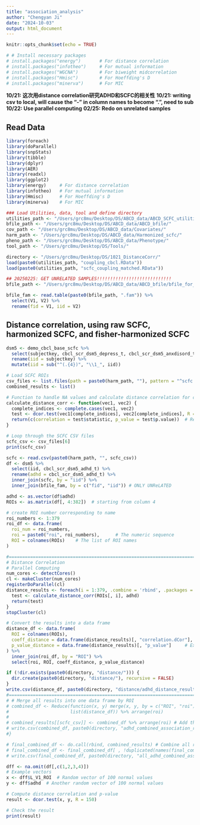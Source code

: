```yaml
---
title: "association_analysis"
author: "Chengyan Ji"
date: "2024-10-03"
output: html_document
---
```


```r
knitr::opts_chunk$set(echo = TRUE)
```

```r
# # Install necessary packages
# install.packages("energy")       # For distance correlation
# install.packages("infotheo")     # For mutual information
# install.packages("WGCNA")        # For biweight midcorrelation
# install.packages("Hmisc")        # For Hoeffding's D
# install.packages("minerva")      # For MIC
```

**10/21: 这次用distance correlation研究ADHD和SCFC的相关性**
**10/21: writing csv to local, will cause the "-" in column names to become ".", need to sub**
**10/22: Use parallel computing**
**02/25: Redo on unrelated samples**

## Read Data
```r
library(foreach)
library(doParallel)
library(snpStats)
library(tibble)
library(dplyr)
library(AER)
library(readxl)
library(ggplot2)
library(energy)     # For distance correlation
library(infotheo)   # For mutual information
library(Hmisc)      # For Hoeffding's D
library(minerva)    # For MIC

### Load Utilities, data, tool and define directory
utilities_path <- "/Users/grc8mu/Desktop/DS/ABCD_data/ABCD_SCFC_utilities/"
bfile_path <- "/Users/grc8mu/Desktop/DS/ABCD_data/ABCD_bfile/"
cov_path <- "/Users/grc8mu/Desktop/DS/ABCD_data/Covariates/"
harm_path <- "/Users/grc8mu/Desktop/DS/ABCD_data/Harmonized_scfc/"
pheno_path <- "/Users/grc8mu/Desktop/DS/ABCD_data/Phenotype/"
tool_path <- "/Users/grc8mu/Desktop/DS/Tools/"

directory <- "/Users/grc8mu/Desktop/DS/1021_DistanceCorr/"
load(paste0(utilities_path, "coupling_cbcl.RData"))
load(paste0(utilities_path, "scfc_coupling_matched.RData"))

## 20250225: GET UNRELATED SAMPLES!!!!!!!!!!!!!!!!!!!!!!!!!!!!
bfile_path <- "/Users/grc8mu/Desktop/DS/ABCD_data/ABCD_bfile/bfile_for_gwas_comparison/scfc_all_qc_unrelated"

bfile_fam <- read.table(paste0(bfile_path, ".fam")) %>%                           # get current bfile fam id
  select(V1, V2) %>%
  rename(fid = V1, iid = V2)
```


## Distance correlation, using raw SCFC, harmonized SCFC, and fisher-harmonized SCFC

```r
dsm5 <- demo_cbcl_base_scfc %>%
  select(subjectkey, cbcl_scr_dsm5_depress_t, cbcl_scr_dsm5_anxdisord_t, cbcl_scr_dsm5_somaticpr_t, cbcl_scr_dsm5_adhd_t, cbcl_scr_dsm5_opposit_t, cbcl_scr_dsm5_conduct_t) %>%
  rename(iid = subjectkey) %>%
  mutate(iid = sub("^(.{4})", "\\1_", iid))

# Load SCFC ROIs
csv_files <- list.files(path = paste0(harm_path, ""), pattern = "^scfc.*\\.csv$", full.names = FALSE)
combined_results <- list()

# Function to handle NA values and calculate distance correlation for complete cases
calculate_distance_corr <- function(vec1, vec2) {
  complete_indices <- complete.cases(vec1, vec2)
  test <- dcor.test(vec1[complete_indices], vec2[complete_indices], R = 1000)
  return(c(correlation = test$statistic, p_value = test$p.value))  # Return both statistic and p-value
}

# Loop through the SCFC CSV files
scfc_csv <- csv_files[6]
print(scfc_csv)

scfc <- read.csv(paste0(harm_path, "", scfc_csv))
df <- dsm5 %>%
  select(iid, cbcl_scr_dsm5_adhd_t) %>%
  rename(adhd = cbcl_scr_dsm5_adhd_t) %>%
  inner_join(scfc, by = "iid") %>%
  inner_join(bfile_fam, by = c("fid", "iid")) # ONLY UNReLATED

adhd <- as.vector(df$adhd)
ROIs <- as.matrix(df[, 4:382])  # starting from column 4

# create ROI number corresponding to name
roi_numbers <- 1:379
roi_df <- data.frame(
  roi_num = roi_numbers,
  roi = paste0("roi", roi_numbers),      # The numeric sequence
  ROI = colnames(ROIs)    # The list of ROI names
)

#=============================================================================
# Distance Correlation
# Parallel Computing
num_cores <- detectCores()
cl <- makeCluster(num_cores)
registerDoParallel(cl)
distance_results <- foreach(i = 1:379, .combine = 'rbind', .packages = 'energy') %dopar% { # ncol(ROIs)
  test <- calculate_distance_corr(ROIs[, i], adhd)
  return(test)
}
stopCluster(cl)
```

```r
# Convert the results into a data frame
distance_df <- data.frame(
  ROI = colnames(ROIs),
  coeff_distance = data.frame(distance_results)[, "correlation.dCor"],  # Extract correlation
  p_value_distance = data.frame(distance_results)[, "p_value"]     # Extract p-value
) %>%
  inner_join(roi_df, by = "ROI") %>%
  select(roi, ROI, coeff_distance, p_value_distance)

if (!dir.exists(paste0(directory, "distance/"))) {
  dir.create(paste0(directory, "distance/"), recursive = FALSE)
}
write.csv(distance_df, paste0(directory, "distance/adhd_distance_results_unrel_", sub("^scfc_(.*)\\.csv$", "\\1", basename(scfc_csv)), ".csv"), row.names = FALSE)
#=============================================================================
# # Merge all results into one data frame by ROI
# combined_df <- Reduce(function(x, y) merge(x, y, by = c("ROI", "roi"), all = TRUE),
#                       list(distance_df)) %>% arrange(roi)
# 
# combined_results[[scfc_csv]] <- combined_df %>% arrange(roi) # Add the combined results for this file to the list
# write.csv(combined_df, paste0(directory, "adhd_combined_association_results_", sub("^scfc_(.*)\\.csv$", "\\1", basename(scfc_csv)), ".csv"), row.names = F)
#}

# final_combined_df <- do.call(rbind, combined_results) # Combine all results from all files into a single data frame
# final_combined_df <- final_combined_df[ , !duplicated(names(final_combined_df))] %>% arrange(roi)
# write.csv(final_combined_df, paste0(directory, "all_adhd_combined_association_results.csv"), row.names = F) # save the final combined results to a single CSV file

```


```r
dff <- na.omit(df[,c(1,2,3,4)])
# Example vectors
x <- dff$L_V1_ROI  # Random vector of 100 normal values
y <- dff$adhd  # Another random vector of 100 normal values

# Compute distance correlation and p-value
result <- dcor.test(x, y, R = 150)

# Check the result
print(result)

```